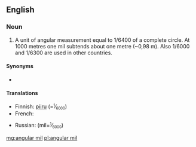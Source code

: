 ==English==
{{wikipedia}}

===Noun===
{{en-noun|head=[[angular]] [[mil]]}}

# {{label|en|military}} A unit of angular measurement equal to 1/6400 of a complete circle. At 1000 metres one mil subtends about one metre (~0,98 m). Also 1/6000 and 1/6300 are used in other countries.

====Synonyms====
* {{l|en|mil}}

====Translations====
{{trans-top|unit of angular measurement}}
* Finnish: [[piiru]] (=<small><sup>1</sup><big>⁄</big><sub>6000</sub></small>)
* French: {{t+|fr|millième|m}}
{{trans-mid}}
* Russian: {{t+|ru|мил|m}} (mil=<small><sup>1</sup><big>⁄</big><sub>6000</sub></small>)
{{trans-bottom}}

[[mg:angular mil]]
[[pl:angular mil]]